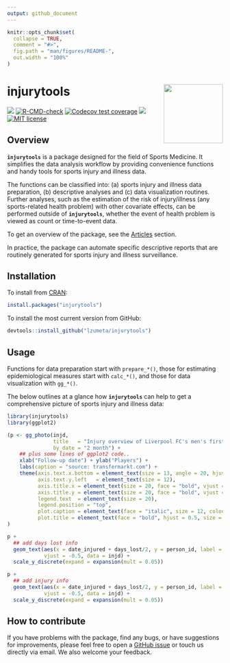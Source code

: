 ```yaml
---
output: github_document
---
```


<!-- README.md is generated from README.Rmd. Please edit that file -->

```r
knitr::opts_chunk$set(
  collapse = TRUE,
  comment = "#>",
  fig.path = "man/figures/README-",
  out.width = "100%"
)
```


# injurytools <a href="https://lzumeta.github.io/injurytools/"><img src="man/figures/logo.png" align="right" height="138" style="float:right;"/></a>


<!-- badges: start -->
[![](https://www.r-pkg.org/badges/version/injurytools)](https://cran.r-project.org/package=injurytools)
[![R-CMD-check](https://github.com/lzumeta/injurytools/actions/workflows/R-CMD-check.yaml/badge.svg)](https://github.com/lzumeta/injurytools/actions/workflows/R-CMD-check.yaml)
[![Codecov test coverage](https://codecov.io/gh/lzumeta/injurytools/branch/master/graph/badge.svg)](https://app.codecov.io/gh/lzumeta/injurytools?branch=master)
[![](https://cranlogs.r-pkg.org/badges/grand-total/injurytools)](https://cran.r-project.org/package=injurytools)
[![MIT
license](https://img.shields.io/badge/license-MIT-brightgreen.svg)]( https://opensource.org/license/mit/)
<!-- badges: end -->


<!-- - Shiny: -->
<!-- - Authors: -->
<!-- - Version: -->


## Overview

**`injurytools`** is a package designed for the field of Sports Medicine. It 
simplifies the data analysis workflow by providing convenience functions and 
handy tools for sports injury and illness data. 

The functions can be classified into: (a) sports injury and illness data 
preparation, (b) descriptive analyses and (c) data visualization routines. 
Further analyses, such as the estimation of the risk of injury/illness 
(any sports-related health problem) with other covariate effects, can be 
performed outside of **`injurytools`**, whether the event of health problem 
is viewed as count or time-to-event data.

To get an overview of the package, see the [Articles](https://lzumeta.github.io/injurytools/articles/) section.

In practice, the package can automate specific descriptive reports that are
routinely generated for sports injury and illness surveillance.

## Installation

To install from [CRAN](https://CRAN.R-project.org):

``` r
install.packages("injurytools")
```

To install the most current version from GitHub:

```r
devtools::install_github("lzumeta/injurytools")
```


## Usage

Functions for data preparation start with `prepare_*()`, those for estimating 
epidemiological measures start with `calc_*()`, and those for data visualization
with `gg_*()`.

The below outlines at a glance how **`injurytools`** can help to get a 
comprehensive picture of sports injury and illness data:

```r
library(injurytools)
library(ggplot2)

(p <- gg_photo(injd, 
               title   = "Injury overview of Liverpool FC's men's first team, 2017-2018 and 2018-2019 seasons",
               by_date = "2 month") +
    ## plus some lines of ggplot2 code..
    xlab("Follow-up date") + ylab("Players") + 
    labs(caption = "source: transfermarkt.com") +
    theme(axis.text.x.bottom = element_text(size = 13, angle = 20, hjust = 1),
          axis.text.y.left   = element_text(size = 12),
          axis.title.x = element_text(size = 20, face = "bold", vjust = -1),
          axis.title.y = element_text(size = 20, face = "bold", vjust = 1.8),
          legend.text  = element_text(size = 20),
          legend.position = "top",
          plot.caption = element_text(face = "italic", size = 12, colour = "gray10"),
          plot.title = element_text(face = "bold", hjust = 0.5, size = 22))
)
```

```r
p +
  ## add days lost info
  geom_text(aes(x = date_injured + days_lost/2, y = person_id, label = paste0(days_lost, " days")), 
            vjust = -0.5, data = injd) +
  scale_y_discrete(expand = expansion(mult = 0.05))
```

```r
p + 
  ## add injury info
  geom_text(aes(x = date_injured + days_lost/2, y = person_id, label = injury),
            vjust = -0.5, data = injd) +
  scale_y_discrete(expand = expansion(mult = 0.05))
```


## How to contribute

If you have problems with the package, find any bugs, or have suggestions for
improvements, please feel free to open a [GitHub issue](https://github.com/lzumeta/injurytools/issues)
or touch us directly via email. We also welcome your feedback.

<!-- ## References -->


